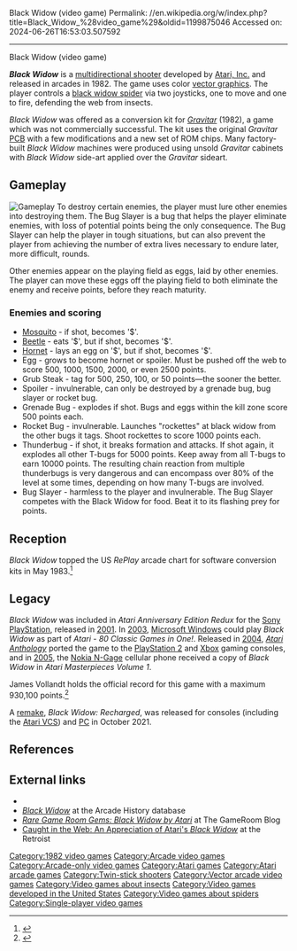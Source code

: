 Black Widow (video game)
Permalink: //en.wikipedia.org/w/index.php?title=Black_Widow_%28video_game%29&oldid=1199875046
Accessed on: 2024-06-26T16:53:03.507592



------
Black Widow (video game)
{{Other uses|Black Widow (disambiguation)}}
{{more citations needed|date=August 2016}}
{{Infobox video game
|title = Black Widow
|image = Bwidow manualcover.png
|caption = Manual cover
|developer = [[Atari, Inc.]]
|publisher = [[Atari, Inc.]]
|designer = Bruce Merritt<ref name="giantlist">{{cite web|title=The Giant List of Classic Game Programmers|url=https://dadgum.com/giantlist/|last1=Hague|first1=James}}</ref>
|programmer = Bruce Merritt
|released = 1982
|platforms = [[Arcade video game|Arcade]]
|genre = [[Multidirectional shooter]]
|modes = [[Single-player video game|Single-player]]
|arcade system =
}}

'''''Black Widow''''' is a [[multidirectional shooter]] developed by [[Atari, Inc.]] and  released in arcades in 1982. The game uses color [[vector graphics]]. The player controls a [[latrodectus|black widow spider]] via two joysticks, one to move and one to fire, defending the web from insects.

''Black Widow'' was offered as a conversion kit for ''[[Gravitar]]'' (1982), a game which was not commercially successful.{{Citation needed|date=August 2016}} The kit uses the original ''Gravitar'' [[Printed circuit board|PCB]] with a few modifications and a new set of ROM chips. Many factory-built ''Black Widow'' machines were produced using unsold ''Gravitar'' cabinets with ''Black Widow'' side-art applied over the ''Gravitar'' sideart.{{Citation needed|date=August 2016}}

==Gameplay==
{{Cleanup rewrite|2=section|date=February 2021}}
[[Image:Blackwidow2.png|thumb|left|Gameplay]]
To destroy certain enemies, the player must lure other enemies into destroying them. The Bug Slayer is a bug that helps the player eliminate enemies, with loss of potential points being the only consequence. The Bug Slayer can help the player in tough situations, but can also prevent the player from achieving the number of extra lives necessary to endure later, more difficult, rounds.

Other enemies appear on the playing field as eggs, laid by other enemies. The player can move these eggs off the playing field to both eliminate the enemy and receive points, before they reach maturity.

===Enemies and scoring===
* [[Mosquito]] - if shot, becomes '$'.
* [[Beetle]] - eats '$', but if shot, becomes '$'.
* [[Hornet]] - lays an egg on '$', but if shot, becomes '$'.
* Egg - grows to become hornet or spoiler. Must be pushed off the web to score 500, 1000, 1500, 2000, or even 2500 points.
* Grub Steak - tag for 500, 250, 100, or 50 points—the sooner the better.
* Spoiler - invulnerable, can only be destroyed by a grenade bug, bug slayer or rocket bug.
* Grenade Bug - explodes if shot. Bugs and eggs within the kill zone score 500 points each.
* Rocket Bug - invulnerable. Launches "rockettes" at black widow from the other bugs it tags. Shoot rockettes to score 1000 points each.
* Thunderbug - if shot, it breaks formation and attacks. If shot again, it explodes all other T-bugs for 5000 points. Keep away from all T-bugs to earn 10000 points. The resulting chain reaction from multiple thunderbugs is very dangerous and can encompass over 80% of the level at some times, depending on how many T-bugs are involved.
* Bug Slayer - harmless to the player and invulnerable. The Bug Slayer competes with the Black Widow for food. Beat it to its flashing prey for points.

==Reception==
''Black Widow'' topped the US ''RePlay'' arcade chart for software conversion kits in May 1983.<ref>{{cite magazine |title=RePlay: The Players' Choice |magazine=RePlay |date=May 1983}}</ref>

==Legacy==
''Black Widow'' was included in ''Atari Anniversary Edition Redux'' for the [[Sony]] [[PlayStation]], released in [[2001 in video gaming|2001]]. In [[2003 in video gaming|2003]], [[Microsoft Windows]] could play ''Black Widow'' as part of ''Atari - 80 Classic Games in One!''. Released in [[2004 in video gaming|2004]], ''[[Atari Anthology]]'' ported the game to the [[PlayStation 2]] and [[Xbox (console)|Xbox]] gaming consoles, and in [[2005 in video gaming|2005]], the [[N-Gage (device)|Nokia N-Gage]] cellular phone received a copy of ''Black Widow'' in ''Atari Masterpieces Volume 1''.

James Vollandt holds the official record for this game with a maximum 930,100 points.<ref>{{cite web|url=http://www.twingalaxies.com/index.aspx?c=22&pi=2&gi=641&vi=2703|author=Twin Galaxies|title=Black Window Scores|accessdate=July 19, 2010|url-status=dead|archiveurl=https://web.archive.org/web/20071023174617/http://www.twingalaxies.com/index.aspx?c=22&pi=2&gi=641&vi=2703|archivedate=October 23, 2007}}</ref>

A [[remake]], ''Black Widow: Recharged'', was released for consoles (including the [[Atari VCS (2021 console)|Atari VCS]]) and [[Personal computer|PC]] in October 2021.

==References==
{{Reflist}}

==External links==
* {{KLOV game|id=7139|name=Black Widow}}
* [http://www.arcade-history.com/?page=detail&id=268 ''Black Widow''] at the Arcade History database
* [https://gameroomblog.com/black-widow/ ''Rare Game Room Gems: Black Widow by Atari''] at The GameRoom Blog
* [https://retroist.com/an-appreciation-of-ataris-black-widow/ Caught in the Web: An Appreciation of Atari's ''Black Widow''] at the Retroist

[[Category:1982 video games]]
[[Category:Arcade video games]]
[[Category:Arcade-only video games]]
[[Category:Atari games]]
[[Category:Atari arcade games]]
[[Category:Twin-stick shooters]]
[[Category:Vector arcade video games]]
[[Category:Video games about insects]]
[[Category:Video games developed in the United States]]
[[Category:Video games about spiders]]
[[Category:Single-player video games]]
